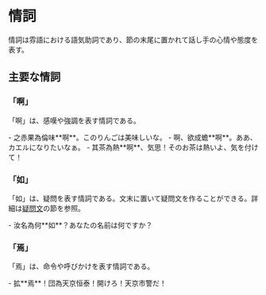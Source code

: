 
# 情詞

情詞は雰語における語気助詞であり、節の末尾に置かれて話し手の心情や態度を表す。

## 主要な情詞

### 「啊」

「<PPron text="啊">啊</PPron>」は、感嘆や強調を表す情詞である。

<PBox>
- <PPron text="之.赤果.為.倫味.啊.。">之赤果為倫味**啊**。</PPron><Translate>このりんごは美味しいな。</Translate>
- <PPron text="啊.、.欲.成.蟾.啊.。">啊、欲成蟾**啊**。</PPron><Translate>ああ、カエルになりたいなぁ。</Translate>
- <PPron text="其.茶.為.熱.啊.、.気思.！">其茶為熱**啊**、気思！</PPron><Translate>そのお茶は熱いよ、気を付けて！</Translate>
</PBox>

### 「如」

「<PPron text="如">如</PPron>」は、疑問を表す情詞である。文末に置いて疑問文を作ることができる。詳細は[疑問文](../04/#疑問文)の節を参照。

<PBox>
- <PPron text="汝.名.為.何.如.？">汝名為何**如**？</PPron><Translate>あなたの名前は何ですか？</Translate>
</PBox>

### 「焉」

「<PPron text="焉">焉</PPron>」は、命令や呼びかけを表す情詞である。

<PBox>
- <PPron text="拡.焉.！.団.為.天京.恒泰.！">拡**焉**！団為天京恒泰！</PPron><Translate>開けろ！天京市警だ！</Translate>
</PBox>
